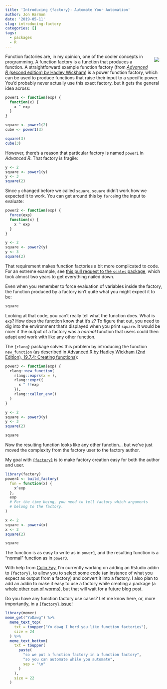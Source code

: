 ```yaml
---
title: 'Introducing {factory}: Automate Your Automation'
author: Jon Harmon
date: '2019-05-11'
slug: introducing-factory
categories: []
tags:
  - packages
  - R
---
```


![](/post/2019-05-11-introducing-factory_files/factory.png){style="float:right;padding:10px;"} Function factories are, in my opinion, one of the cooler concepts in programming. A function factory is a function that produces a function. A straightforward example function factory (from  [*Advanced R* (second edition) by Hadley Wickham](https://adv-r.hadley.nz/function-factories.html)) is a power function factory, which can be used to produce functions that raise their input to a specific power. You'd probably never actually use this exact factory, but it gets the general idea across:

```r
power1 <- function(exp) {
  function(x) {
    x ^ exp
  }
}

square <- power1(2)
cube <- power1(3)

square(3)
cube(3)
```

However, there's a reason that particular factory is named `power1` in *Advanced R*. That factory is fragile:

```r
y <- 2
square <- power1(y)
y <- 3
square(2)
```

Since `y` changed before we called `square`, `square` didn't work how we expected it to work. You can get around this by `force`ing the input to evaluate:

```r
power2 <- function(exp) {
  force(exp)
  function(x) {
    x ^ exp
  }
}

y <- 2
square <- power2(y)
y <- 3
square(2)
```

That requirement makes function factories a bit more complicated to code. For an extreme example, see [this pull request to the `scales` package](https://github.com/r-lib/scales/pull/81), which took almost two years to get everything nailed down.

Even when you remember to force evaluation of variables inside the factory, the function produced by a factory isn't quite what you might expect it to be:

```r
square
```

Looking at that code, you can't really tell what the function does. What is `exp`? How does the function know that it's `2`? To figure that out, you need to dig into the environment that's displayed when you print `square`. It would be nicer if the output of a factory was a *normal* function that users could then adapt and work with like any other function.

The `{rlang}` package solves this problem by introducing the function `new_function` (as described in [Advanced R by Hadley Wickham (2nd Edition), 19.7.4: Creating functions](https://adv-r.hadley.nz/quasiquotation.html#new-function)):

```r
power3 <- function(exp) {
  rlang::new_function(
    rlang::exprs(x = ), 
    rlang::expr({
      x ^ !!exp
    }), 
    rlang::caller_env()
  )
}

y <- 2
square <- power3(y)
y <- 3
square(2)

square
```

Now the resulting function looks like any other function... but we've just moved the complexity from the factory user to the factory author.

My goal with [`{factory}`](https://github.com/jonthegeek/factory) is to make factory creation easy for both the author and user.

```r
library(factory)
power4 <- build_factory(
  fun = function(x) {
    x^exp
  },
  exp
  # For the time being, you need to tell factory which arguments 
  # belong to the factory.
)

x <- 2
square <- power4(x)
x <- 3
square(2)

square
```

The function is as easy to write as in `power1`, and the resulting function is a "normal" function as in `power3`.

With help from [Colin Fay](https://twitter.com/_ColinFay), I'm currently working on adding an Rstudio addin to `{factory}`, to allow you to select some code (an instance of what you expect as output from a factory) and convert it into a factory. I also plan to add an addin to make it easy to use a factory while creating a package (a [whole other can of worms](https://github.com/r-lib/gargle/pull/58)), but that will wait for a future blog post.

Do you have any function factory use cases? Let me know here, or, more importantly, in a [`{factory}` issue](https://github.com/jonthegeek/factory/issues)!

```r
library(memer)
meme_get("YoDawg") %>% 
  meme_text_top(
    txt = toupper("Yo dawg I herd you like function factories"), 
    size = 24
  ) %>%  
  meme_text_bottom(
    txt = toupper(
      paste(
        "so we put a function factory in a function factory",
        "so you can automate while you automate",
        sep = "\n"
      )
    ), 
    size = 22
  )
```
